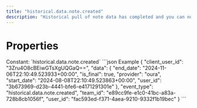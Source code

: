 ```yaml
---
title: "historical.data.note.created"
description: "Historical pull of note data has completed and you can now pull data for this resource."
---
```

# Properties
<ResponseField name="event_type" type="const string" required="true">
Constant: `historical.data.note.created`
</ResponseField>
<ResponseField name="team_id" type="string" required="true">
</ResponseField>
<ResponseField name="user_id" type="string" required="true">
</ResponseField>
<ResponseField name="client_user_id" type="string" required="true">
</ResponseField>
<ResponseField name="data" type="HistoricalDataCreated" required="true">
<Expandable title="HistoricalDataCreated" defaultOpen="true">
<ResponseField name="user_id" type="string" required="true">
</ResponseField>
<ResponseField name="start_date" type="string" required="true">
</ResponseField>
<ResponseField name="end_date" type="string" required="true">
</ResponseField>
<ResponseField name="is_final" type="boolean" required="true">
</ResponseField>
<ResponseField name="provider" type="string" required="true">
</ResponseField>
</Expandable>
</ResponseField>
<ResponseExample>
```json Example
{
  "client_user_id": "3Zru4O8cBEiwGTsXgUQGaQ==",
  "data": {
    "end_date": "2024-11-06T22:10:49.523933+00:00",
    "is_final": true,
    "provider": "oura",
    "start_date": "2024-08-08T22:10:49.523863+00:00",
    "user_id": "3b673969-d23b-4441-bfe6-e4171291301e"
  },
  "event_type": "historical.data.note.created",
  "team_id": "e89cc9fe-e1c0-41bc-a83a-728b8cb1056f",
  "user_id": "fac593ed-f371-4aea-9210-9332f1b19bec"
}
```
</ResponseExample>
